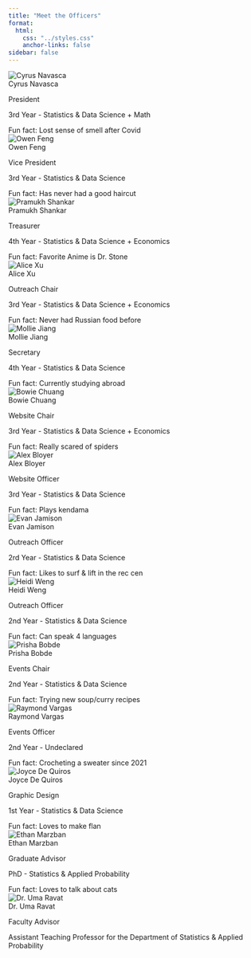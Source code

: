 ```yaml
---
title: "Meet the Officers"
format:
  html:
    css: "../styles.css"
    anchor-links: false
sidebar: false
---
```


```{=html}
<div class="staff-grid">
  <!-- Cyrus Navasca -->
  <div class="staff-card text-center translucent-background">
  <img src="../Images/Staff/2425Staff/Cyrus.png" class="img-fluid rounded-circle" alt="Cyrus Navasca">
  <div class="staff-name">Cyrus Navasca</div>
  <p>President</p>
  <p>3rd Year - Statistics & Data Science + Math</p>
  <div class="fun-fact">Fun fact: Lost sense of smell after Covid</div>
  </div>

  <!-- Owen Feng -->
  <div class="staff-card text-center translucent-background">
  <img src="../Images/Staff/2425Staff/Owen.png" class="img-fluid rounded-circle" alt="Owen Feng">
  <div class="staff-name">Owen Feng</div>
  <p>Vice President</p>
  <p>3rd Year - Statistics & Data Science</p>
  <div class="fun-fact">Fun fact: Has never had a good haircut</div>
  </div>

  <!-- Pramukh Shankar -->
  <div class="staff-card text-center translucent-background">
  <img src="../Images/Staff/2425Staff/Pramukh.png" class="img-fluid rounded-circle" alt="Pramukh Shankar">
  <div class="staff-name">Pramukh Shankar</div>
  <p>Treasurer</p>
  <p>4th Year - Statistics & Data Science + Economics</p>
  <div class="fun-fact">Fun fact: Favorite Anime is Dr. Stone</div>
  </div>

  <!-- Alice Xu -->
  <div class="staff-card text-center translucent-background">
  <img src="../Images/Staff/2425Staff/Alice.png" class="img-fluid rounded-circle" alt="Alice Xu">
  <div class="staff-name">Alice Xu</div>
  <p>Outreach Chair</p>
  <p>3rd Year - Statistics & Data Science + Economics</p>
  <div class="fun-fact">Fun fact: Never had Russian food before</div>
  </div>

  <!-- Mollie Jiang -->
  <div class="staff-card text-center translucent-background">
  <img src="../Images/Staff/2425Staff/default.png" class="img-fluid rounded-circle" alt="Mollie Jiang">
  <div class="staff-name">Mollie Jiang</div>
  <p>Secretary</p>
  <p>4th Year - Statistics & Data Science</p>
  <div class="fun-fact">Fun fact: Currently studying abroad</div>
  </div>

  <!-- Bowie Chuang -->
  <div class="staff-card text-center translucent-background">
  <img src="../Images/Staff/2425Staff/Bowie.png" class="img-fluid rounded-circle" alt="Bowie Chuang">
  <div class="staff-name">Bowie Chuang</div>
  <p>Website Chair</p>
  <p>3rd Year - Statistics & Data Science + Economics</p>
  <div class="fun-fact">Fun fact: Really scared of spiders</div>
  </div>

  <!-- Alex Bloyer -->
  <div class="staff-card text-center translucent-background">
  <img src="../Images/Staff/2425Staff/Alex.png" class="img-fluid rounded-circle" alt="Alex Bloyer">
  <div class="staff-name">Alex Bloyer</div>
  <p>Website Officer</p>
  <p>3rd Year - Statistics & Data Science</p>
  <div class="fun-fact">Fun fact: Plays kendama</div>
  </div>

  <!-- Evan Jamison -->
  <div class="staff-card text-center translucent-background">
  <img src="../Images/Staff/2425Staff/Evan.png" class="img-fluid rounded-circle" alt="Evan Jamison">
  <div class="staff-name">Evan Jamison</div>
  <p>Outreach Officer</p>
  <p>2rd Year - Statistics & Data Science</p>
  <div class="fun-fact">Fun fact: Likes to surf & lift in the rec cen</div>
  </div>

  <!-- Heidi Weng -->
  <div class="staff-card text-center translucent-background">
  <img src="../Images/Staff/2425Staff/Heidi.png" class="img-fluid rounded-circle" alt="Heidi Weng">
  <div class="staff-name">Heidi Weng</div>
  <p>Outreach Officer</p>
  <p>2nd Year - Statistics & Data Science</p>
  <div class="fun-fact">Fun fact: Can speak 4 languages</div>
  </div>

  <!-- Prisha Bobde -->
  <div class="staff-card text-center translucent-background">
  <img src="../Images/Staff/2425Staff/Prisha.png" class="img-fluid rounded-circle" alt="Prisha Bobde">
  <div class="staff-name">Prisha Bobde</div>
  <p>Events Chair</p>
  <p>2nd Year - Statistics & Data Science</p>
  <div class="fun-fact">Fun fact: Trying new soup/curry recipes</div>
  </div>

  <!-- Raymond Vargas -->
  <div class="staff-card text-center translucent-background">
  <img src="../Images/Staff/2425Staff/Raymond.png" class="img-fluid rounded-circle" alt="Raymond Vargas">
  <div class="staff-name">Raymond Vargas</div>
  <p>Events Officer</p>
  <p>2nd Year - Undeclared</p>
  <div class="fun-fact">Fun fact: Crocheting a sweater since 2021</div>
  </div>

  <!-- Joyce De Quiros -->
  <div class="staff-card text-center translucent-background">
  <img src="../Images/Staff/2425Staff/Joyce.png" class="img-fluid rounded-circle" alt="Joyce De Quiros">
  <div class="staff-name">Joyce De Quiros</div>
  <p>Graphic Design</p>
  <p>1st Year - Statistics & Data Science</p>
  <div class="fun-fact">Fun fact: Loves to make flan</div>
  </div>

  <!-- Ethan Marzban -->
  <div class="staff-card text-center translucent-background">
  <img src="../Images/Staff/2425Staff/Ethan.jpg" class="img-fluid rounded-circle" alt="Ethan Marzban">
  <div class="staff-name">Ethan Marzban</div>
  <p>Graduate Advisor</p>
  <p>PhD - Statistics & Applied Probability</p>
  <div class="fun-fact">Fun fact: Loves to talk about cats</div>
  </div>

  <!-- Dr. Uma Ravat -->
  <div class="staff-card text-center translucent-background">
  <img src="../Images/Staff/2425Staff/Ravat.jpeg" class="img-fluid rounded-circle" alt="Dr. Uma Ravat">
  <div class="staff-name">Dr. Uma Ravat</div>
  <p>Faculty Advisor</p>
  <div class="fun-fact">Assistant Teaching Professor for the Department of Statistics & Applied Probability</div>
  </div>
</div>
```